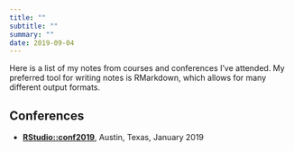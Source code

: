 ```yaml
---
title: ""
subtitle: ""
summary: ""
date: 2019-09-04
---
```

Here is a list of my notes from courses and conferences I've attended. My preferred tool for writing notes is RMarkdown, which allows for many different output formats. 

## Conferences

- [**RStudio::conf2019**](/contributions/courses/rstudioconf2019.html), Austin, Texas, January 2019 
    
